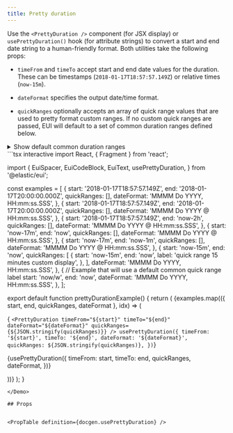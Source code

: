 ```yaml
---
title: Pretty duration
---
```


Use the `<PrettyDuration />` component (for JSX display) or `usePrettyDuration()` hook (for attribute strings) to convert a start and end date string to a human-friendly format. Both utilities take the following props:

* `timeFrom` and `timeTo` accept start and end date values for the duration. These can be timestamps (`2018-01-17T18:57:57.149Z`) or relative times (`now-15m`).

* `dateFormat` specifies the output date/time format.

* `quickRanges` optionally accepts an array of quick range values that are used to pretty format custom ranges. If no custom quick ranges are passed, EUI will default to a set of common duration ranges defined below.

<details style={{ marginTop: 16 }}>
<summary>Show default common duration ranges</summary>
```json
[
  {
    "start": "now/d",
    "end": "now/d",
    "label": "Today"
  },
  {
    "start": "now/w",
    "end": "now/w",
    "label": "This week"
  },
  {
    "start": "now/M",
    "end": "now/M",
    "label": "This month"
  },
  {
    "start": "now/y",
    "end": "now/y",
    "label": "This year"
  },
  {
    "start": "now-1d/d",
    "end": "now-1d/d",
    "label": "Yesterday"
  },
  {
    "start": "now/w",
    "end": "now",
    "label": "Week to date"
  },
  {
    "start": "now/M",
    "end": "now",
    "label": "Month to date"
  },
  {
    "start": "now/y",
    "end": "now",
    "label": "Year to date"
  }
]
```
</details>

<Demo>
```tsx interactive
import React, { Fragment } from 'react';

import {
  EuiSpacer,
  EuiCodeBlock,
  EuiText,
  usePrettyDuration,
} from '@elastic/eui';

const examples = [
  {
    start: '2018-01-17T18:57:57.149Z',
    end: '2018-01-17T20:00:00.000Z',
    quickRanges: [],
    dateFormat: 'MMMM Do YYYY, HH:mm:ss.SSS',
  },
  {
    start: '2018-01-17T18:57:57.149Z',
    end: '2018-01-17T20:00:00.000Z',
    quickRanges: [],
    dateFormat: 'MMMM Do YYYY @ HH:mm:ss.SSS',
  },
  {
    start: '2018-01-17T18:57:57.149Z',
    end: 'now-2h',
    quickRanges: [],
    dateFormat: 'MMMM Do YYYY @ HH:mm:ss.SSS',
  },
  {
    start: 'now-17m',
    end: 'now',
    quickRanges: [],
    dateFormat: 'MMMM Do YYYY @ HH:mm:ss.SSS',
  },
  {
    start: 'now-17m',
    end: 'now-1m',
    quickRanges: [],
    dateFormat: 'MMMM Do YYYY @ HH:mm:ss.SSS',
  },
  {
    start: 'now-15m',
    end: 'now',
    quickRanges: [
      {
        start: 'now-15m',
        end: 'now',
        label: 'quick range 15 minutes custom display',
      },
    ],
    dateFormat: 'MMMM Do YYYY, HH:mm:ss.SSS',
  },
  {
    // Example that will use a default common quick range label
    start: 'now/w',
    end: 'now',
    dateFormat: 'MMMM Do YYYY, HH:mm:ss.SSS',
  },
];

export default function prettyDurationExample() {
  return (
    <Fragment>
      {examples.map(({ start, end, quickRanges, dateFormat }, idx) => (
        <div key={idx}>
          <EuiCodeBlock
            paddingSize="s"
            isCopyable
            language="js"
          >{
            `<PrettyDuration
                timeFrom="${start}"
                timeTo="${end}"
                dateFormat="${dateFormat}"
                quickRanges={${JSON.stringify(quickRanges)}}
            />
            usePrettyDuration({
                timeFrom: '${start}',
                timeTo: '${end}',
                dateFormat: '${dateFormat}',
                quickRanges: ${JSON.stringify(quickRanges)},
            })`}
          </EuiCodeBlock>
          <EuiSpacer size="s" />
          <EuiText>
            <p>
              {usePrettyDuration({
                timeFrom: start,
                timeTo: end,
                quickRanges,
                dateFormat,
              })}
            </p>
          </EuiText>
          <EuiSpacer size="xl" />
        </div>
      ))}
    </Fragment>
  );
}
```
</Demo>

## Props


<PropTable definition={docgen.usePrettyDuration} />
